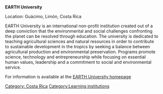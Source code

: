 '''EARTH University'''

Location: Guácimo, Limón, Costa Rica 


EARTH University is an international non-profit institution created out of a deep conviction that the environmental and social challenges confronting the planet can be resolved through education. The university is dedicated to teaching agricultural sciences and natural resources in order to contribute to sustainable development in the tropics by seeking a balance between agricultural production and environmental preservation. Programs promote science, technology and entrepreneurship while focusing on essential human values, leadership and a commitment to social and environmental service. 


For information is available at the [http://www.earth.ac.cr/ing/index.php EARTH University homepage]


[[Category: Costa Rica]]
[[Category:Learning institutions]]